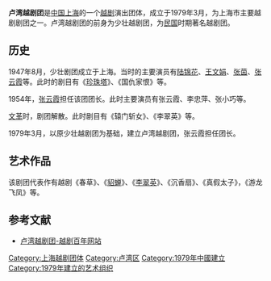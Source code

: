 '''卢湾越剧团'''是[[中国|中国]][[上海|上海]]的一个[[越剧|越剧]]演出团体，成立于1979年3月，为上海市主要越剧剧团之一。卢湾越剧团的前身为少壮越剧团，为[[中華民國|民国]]时期著名越剧团。

== 历史 ==
1947年8月，少壮剧团成立于上海。当时的主要演员有[[陆锦花|陆锦花]]、[[王文娟|王文娟]]、[[张茵|张茵]]、[[张云霞|张云霞]]等。此时的剧目有《[[珍珠塔|珍珠塔]]》、《国仇家恨》等。

1954年，[[张云霞|张云霞]]担任该团团长。此时主要演员有张云霞、李忠萍、张小巧等。

[[文革|文革]]时，剧团解散。此时剧目有《辕门斩女》、《李翠英》等。

1979年3月，以原少壮越剧团为基础，建立卢湾越剧团，张云霞担任团长。

== 艺术作品 ==
该剧团代表作有越剧《春草》、《[[貂蝉|貂蝉]]》、《[[李翠英|李翠英]]》、《沉香扇》、《真假太子》，《游龙飞凤》等。

== 参考文献 ==
{{Reflist}}
{{refbegin}}
* [https://web.archive.org/web/20070616100912/http://yj100.zjcnt.com/Article/2006-03-20/1099-11.shtml 卢湾越剧团-越剧百年网站]
{{refend}}

[[Category:上海越剧团体|Category:上海越剧团体]]
[[Category:卢湾区|Category:卢湾区]]
[[Category:1979年中國建立|Category:1979年中國建立]]
[[Category:1979年建立的艺术组织|Category:1979年建立的艺术组织]]